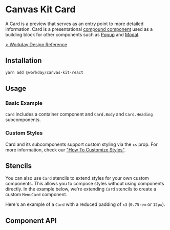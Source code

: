 

# Canvas Kit Card

A Card is a preview that serves as an entry point to more detailed information. Card is a
presentational [compound component](/getting-started/for-developers/resources/compound-components/)
used as a building block for other components such as [Popup](/components/popups/popup/) and
[Modal](/components/popups/modal/).

[> Workday Design Reference](https://design.workday.com/components/containers/cards)

## Installation

```sh
yarn add @workday/canvas-kit-react
```

## Usage

### Basic Example

`Card` includes a container component and `Card.Body` and `Card.Heading` subcomponents.

<ExampleCodeBlock code={Basic} />

### Custom Styles

Card and its subcomponents support custom styling via the `cs` prop. For more information, check our
["How To Customize Styles"](https://workday.github.io/canvas-kit/?path=/docs/styling-how-to-customize-styles--docs).

<ExampleCodeBlock code={WithCustomStyles} />

## Stencils

You can also use `Card` stencils to extend styles for your own custom components. This allows you to
compose styles without using components directly. In the example below, we're extending `Card`
stencils to create a custom `MenuCard` component.

Here's an example of a `Card` with a reduced padding of `x3` (`0.75rem` or `12px`).

<ExampleCodeBlock code={WithStencils} />

## Component API

<SymbolDoc name="Card" fileName="/react/" />
